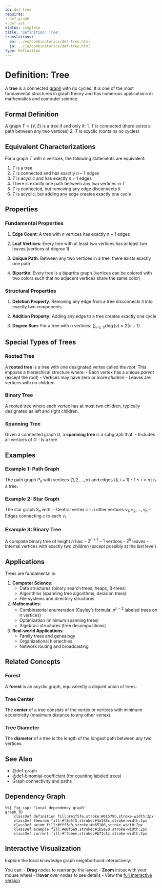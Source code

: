 ```yaml
---
id: def-tree
requires:
- def-graph
- def-set
status: complete
title: 'Definition: Tree'
translations:
  en: ../en/combinatorics/def-tree.html
  ja: ../ja/combinatorics/def-tree.html
type: Definition
---
```


# Definition: Tree {#def-tree}

A **tree** is a connected [graph](def-graph.qmd) with no cycles. It is one of the most fundamental structures in graph theory and has numerous applications in mathematics and computer science.

## Formal Definition

A graph $T = (V, E)$ is a tree if and only if:
1. $T$ is connected (there exists a path between any two vertices)
2. $T$ is acyclic (contains no cycles)

## Equivalent Characterizations

For a graph $T$ with $n$ vertices, the following statements are equivalent:

1. $T$ is a tree
2. $T$ is connected and has exactly $n - 1$ edges
3. $T$ is acyclic and has exactly $n - 1$ edges
4. There is exactly one path between any two vertices in $T$
5. $T$ is connected, but removing any edge disconnects it
6. $T$ is acyclic, but adding any edge creates exactly one cycle

## Properties

### Fundamental Properties

1. **Edge Count**: A tree with $n$ vertices has exactly $n - 1$ edges

2. **Leaf Vertices**: Every tree with at least two vertices has at least two leaves (vertices of degree 1)

3. **Unique Path**: Between any two vertices in a tree, there exists exactly one path

4. **Bipartite**: Every tree is a bipartite graph (vertices can be colored with two colors such that no adjacent vertices share the same color)

### Structural Properties

1. **Deletion Property**: Removing any edge from a tree disconnects it into exactly two components

2. **Addition Property**: Adding any edge to a tree creates exactly one cycle

3. **Degree Sum**: For a tree with $n$ vertices: $\sum_{v \in V} \deg(v) = 2(n - 1)$

## Special Types of Trees

### Rooted Tree

A **rooted tree** is a tree with one designated vertex called the *root*. This imposes a hierarchical structure where:
- Each vertex has a unique *parent* (except the root)
- Vertices may have zero or more *children*
- Leaves are vertices with no children

### Binary Tree

A rooted tree where each vertex has at most two children, typically designated as left and right children.

### Spanning Tree

Given a connected graph $G$, a **spanning tree** is a subgraph that:
- Includes all vertices of $G$
- Is a tree

## Examples

### Example 1: Path Graph

The path graph $P_n$ with vertices $\{1, 2, ..., n\}$ and edges $\{(i, i+1) : 1 \leq i < n\}$ is a tree.

### Example 2: Star Graph

The star graph $S_n$ with:
- Central vertex $c$
- $n$ other vertices $v_1, v_2, ..., v_n$
- Edges connecting $c$ to each $v_i$

### Example 3: Binary Tree

A complete binary tree of height $h$ has:
- $2^{h+1} - 1$ vertices
- $2^h$ leaves
- Internal vertices with exactly two children (except possibly at the last level)

## Applications

Trees are fundamental in:

1. **Computer Science**:
   - Data structures (binary search trees, heaps, B-trees)
   - Algorithms (spanning tree algorithms, decision trees)
   - File systems and directory structures

2. **Mathematics**:
   - Combinatorial enumeration (Cayley's formula: $n^{n-2}$ labeled trees on $n$ vertices)
   - Optimization (minimum spanning trees)
   - Algebraic structures (tree decompositions)

3. **Real-world Applications**:
   - Family trees and genealogy
   - Organizational hierarchies
   - Network routing and broadcasting

## Related Concepts

### Forest

A **forest** is an acyclic graph, equivalently a disjoint union of trees.

### Tree Center

The **center** of a tree consists of the vertex or vertices with minimum eccentricity (maximum distance to any other vertex).

### Tree Diameter

The **diameter** of a tree is the length of the longest path between any two vertices.

## See Also

- @def-graph
- @def-binomial-coefficient (for counting labeled trees)
- Graph connectivity and paths

## Dependency Graph

```mermaid
%%| fig-cap: "Local dependency graph"
graph TD
    classDef definition fill:#e1f5fe,stroke:#01579b,stroke-width:2px
    classDef theorem fill:#f3e5f5,stroke:#4a148c,stroke-width:2px
    classDef axiom fill:#fff3e0,stroke:#e65100,stroke-width:2px
    classDef example fill:#e8f5e9,stroke:#1b5e20,stroke-width:2px
    classDef current fill:#ffebee,stroke:#b71c1c,stroke-width:3px
```

## Interactive Visualization

Explore the local knowledge graph neighborhood interactively:

::: {.graph-viz data-id="def-tree" data-width="700" data-height="500"}
:::

You can:
- **Drag** nodes to rearrange the layout
- **Zoom** in/out with your mouse wheel
- **Hover** over nodes to see details
- View the [full interactive version](../../output/interactive/def-tree.html){target="_blank"}
